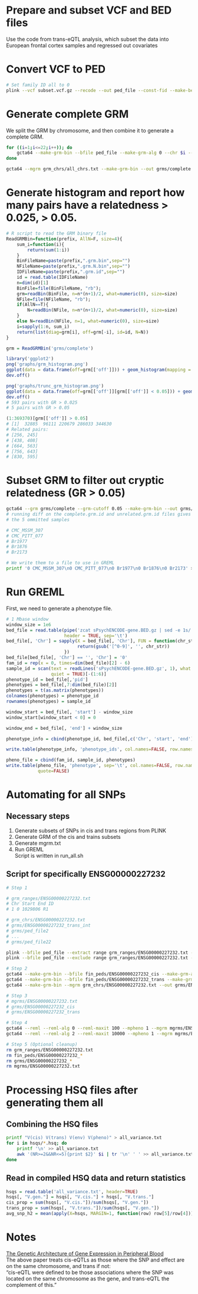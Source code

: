 # Prepare and subset VCF and BED files
Use the code from trans-eQTL analysis, which subset the data into European frontal 
cortex samples and regressed out covariates

# Convert VCF to PED
```bash
# Set family ID all to 0
plink --vcf subset.vcf.gz --recode --out ped_file --const-fid --make-bed
```

# Generate complete GRM
We split the GRM by chromosome, and then combine it to generate a complete GRM.
```bash
for ((i=1;i<=22;i++)); do
    gcta64 --make-grm-bin --bfile ped_file --make-grm-alg 0 --chr $i --out grms/ped_file$i --thread-num $(nproc --all)
done

gcta64 --mgrm grm_chrs/all_chrs.txt --make-grm-bin --out grms/complete
```

# Generate histogram and report how many pairs have a relatedness > 0.025, > 0.05.
```r
# R script to read the GRM binary file
ReadGRMBin=function(prefix, AllN=F, size=4){
    sum_i=function(i){
        return(sum(1:i))
    }
    BinFileName=paste(prefix,".grm.bin",sep="")
    NFileName=paste(prefix,".grm.N.bin",sep="")
    IDFileName=paste(prefix,".grm.id",sep="")
    id = read.table(IDFileName)
    n=dim(id)[1]
    BinFile=file(BinFileName, "rb");
    grm=readBin(BinFile, n=n*(n+1)/2, what=numeric(0), size=size)
    NFile=file(NFileName, "rb");
    if(AllN==T){
        N=readBin(NFile, n=n*(n+1)/2, what=numeric(0), size=size)
    }
    else N=readBin(NFile, n=1, what=numeric(0), size=size)
    i=sapply(1:n, sum_i)
    return(list(diag=grm[i], off=grm[-i], id=id, N=N))
}

grm = ReadGRMBin('grms/complete')

library('ggplot2')
png('graphs/grm_histogram.png')
ggplot(data = data.frame(off=grm[['off']])) + geom_histogram(mapping = aes(x=off), bins=100)
dev.off()

png('graphs/trunc_grm_histogram.png')
ggplot(data = data.frame(off=grm[['off']][grm[['off']] < 0.05])) + geom_histogram(mapping = aes(x=off), bins=100)
dev.off()
# 593 pairs with GR > 0.025
# 5 pairs with GR > 0.05

(1:369370)[grm[['off']] > 0.05]
# [1]  32885  96111 220679 286033 344630
# Related pairs:
# [256, 245]
# [438, 408]
# [664, 563]
# [756, 643]
# [830, 595]
```

# Subset GRM to filter out cryptic relatedness (GR > 0.05)
```bash
gcta64 --grm grms/complete --grm-cutoff 0.05 --make-grm-bin --out grms/unrelated
# running diff on the complete.grm.id and unrelated.grm.id files gives us 
# the 5 ommitted samples

# CMC_MSSM_307
# CMC_PITT_077
# Br1977
# Br1876
# Br2173

# We write them to a file to use in GREML
printf '0 CMC_MSSM_307\n0 CMC_PITT_077\n0 Br1977\n0 Br1876\n0 Br2173' > removed_samples.txt
```

# Run GREML
First, we need to generate a phenotype file.
```r
# 1 Mbase window
window_size = 1e6
bed_file = read.table(pipe('zcat sPsychENCODE-gene.BED.gz | sed -e 1s/.//'), 
                      header = TRUE, sep='\t')
bed_file[, 'Chr'] = sapply(X = bed_file[, 'Chr'], FUN = function(chr_str) {
                           return(gsub('[^0-9]', '', chr_str))
                      })
bed_file[bed_file[, 'Chr'] == '', 'Chr'] = '0'
fam_id = rep(x = 0, times=dim(bed_file)[2] - 6)
sample_id = scan(text = readLines('sPsychENCODE-gene.BED.gz', 1), what = "", 
                 quiet = TRUE)[-(1:6)]
phenotype_id = bed_file[,'pid']
phenotypes = bed_file[,7:dim(bed_file)[2]]
phenotypes = t(as.matrix(phenotypes))
colnames(phenotypes) = phenotype_id
rownames(phenotypes) = sample_id

window_start = bed_file[, 'start'] - window_size
window_start[window_start < 0] = 0

window_end = bed_file[, 'end'] + window_size

phenotype_info = cbind(phenotype_id, bed_file[,c('Chr', 'start', 'end')], window_start, window_end)

write.table(phenotype_info, 'phenotype_ids', col.names=FALSE, row.names=FALSE, quote=FALSE)

pheno_file = cbind(fam_id, sample_id, phenotypes)
write.table(pheno_file, 'phenotype', sep='\t', col.names=FALSE, row.names=FALSE, 
            quote=FALSE)
```

# Automating for all SNPs

## Necessary steps
1. Generate subsets of SNPs in cis and trans regions from PLINK  
2. Generate GRM of the cis and trains subsets  
3. Generate mgrm.txt
4. Run GREML  
Script is written in run\_all.sh

## Script for specifically ENSG00000227232
```bash
# Step 1

# grm_ranges/ENSG00000227232.txt
# Chr Start End ID
# 1 0 1029806 R1

# grm_chrs/ENSG00000227232.txt
# grms/ENSG00000227232_trans_int
# grms/ped_file2
# ...
# grms/ped_file22

plink --bfile ped_file --extract range grm_ranges/ENSG00000227232.txt --remove removed_samples.txt --make-bed --out fin_peds/ENSG00000227232_cis
plink --bfile ped_file --exclude range grm_ranges/ENSG00000227232.txt --remove removed_samples.txt --make-bed --out fin_peds/ENSG00000227232_trans

# Step 2
gcta64 --make-grm-bin --bfile fin_peds/ENSG00000227232_cis --make-grm-alg 0 --out grms/ENSG00000227232_cis # 47 SNPs
gcta64 --make-grm-bin --bfile fin_peds/ENSG00000227232_trans --make-grm-alg 0 --chr 1 --out grms/ENSG00000227232_trans_int
gcta64 --make-grm-bin --mgrm grm_chrs/ENSG00000227232.txt --out grms/ENSG00000227232_trans # 5312461 SNPs

# Step 3
# mgrms/ENSG00000227232.txt
# grms/ENSG00000227232_cis
# grms/ENSG00000227232_trans

# Step 4
gcta64 --reml --reml-alg 0 --reml-maxit 100 --mpheno 1 --mgrm mgrms/ENSG00000227232.txt --pheno phenotype --out hsqs/ENSG00000227232 || \
gcta64 --reml --reml-alg 2 --reml-maxit 10000 --mpheno 1 --mgrm mgrms/ENSG00000227232.txt --pheno phenotype --out hsqs/ENSG00000227232

# Step 5 (Optional cleanup)
rm grm_ranges/ENSG00000227232.txt
rm fin_peds/ENSG00000227232_*
rm grms/ENSG00000227232_*
rm mgrms/ENSG00000227232.txt
```
# Processing HSQ files after generating them all

## Combining the HSQ files
```bash
printf "V(cis) V(trans) V(env) V(pheno)" > all_variance.txt
for i in hsqs/*.hsq; do
    printf '\n' >> all_variance.txt
    awk '(NR>=2&&NR<=5){print $2}' $i | tr '\n' ' ' >> all_variance.txt
done
```

## Read in compiled HSQ data and return statistics
```r
hsqs = read.table('all_variance.txt', header=TRUE)
hsqs[, "V.gen."] = hsqs[, "V.cis."] + hsqs[, "V.trans."]
cis_prop = sum(hsqs[, "V.cis."])/sum(hsqs[, "V.gen."])
trans_prop = sum(hsqs[, "V.trans."])/sum(hsqs[, "V.gen."])
avg_snp_h2 = mean(apply(X=hsqs, MARGIN=1, function(row) row[5]/row[4]))
```

# Notes
[The Genetic Architecture of Gene Expression in Peripheral Blood](https://www.ncbi.nlm.nih.gov/pmc/articles/PMC5294670/)  
The above paper treats cis-eQTLs as those where the SNP and effect are on the same 
chromosome, and trans if not:  
"cis-eQTL were defined to be those associations where the SNP was located on the same 
chromosome as the gene, and trans-eQTL the complement of this."

